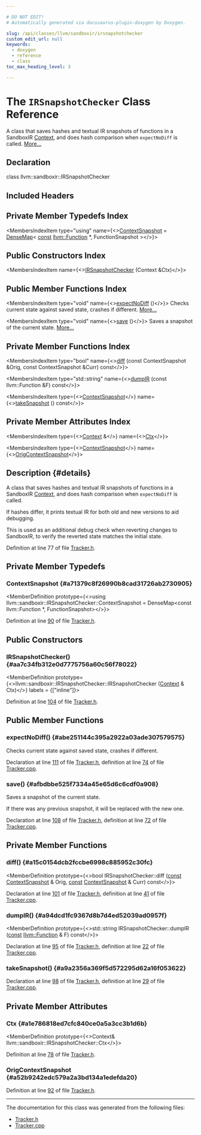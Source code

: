 ```yaml
---

# DO NOT EDIT!
# Automatically generated via docusaurus-plugin-doxygen by Doxygen.

slug: /api/classes/llvm/sandboxir/irsnapshotchecker
custom_edit_url: null
keywords:
  - doxygen
  - reference
  - class
toc_max_heading_level: 3

---
```





# The `IRSnapshotChecker` Class Reference

<DoxygenPage pluginConfig={pluginConfig}>

A class that saves hashes and textual IR snapshots of functions in a SandboxIR <a href="/docs/api/classes/llvm/sandboxir/context">Context</a>, and does hash comparison when <code>expectNoDiff</code> is called. <a href="#details">More...</a>

## Declaration

<CodeBlock>class llvm::sandboxir::IRSnapshotChecker</CodeBlock>

## Included Headers

<IncludesList>
<IncludesListItem
  filePath="llvm/SandboxIR/Tracker.h"
  permalink="/docs/api/files/include/include/llvm/include/llvm/sandboxir/tracker-h"
  isLocal="true" />
</IncludesList>

## Private Member Typedefs Index

<MembersIndex>

<MembersIndexItem
  type="using"
  name={<><a href="#a71379c8f26990b8cad31726ab2730905">ContextSnapshot</a> = <a href="/docs/api/classes/llvm/densemap">DenseMap</a>&lt; <a href="/docs/api/files/lib/lib/target/lib/target/aarch64/aarch64promoteconstant-cpp/#a90f8350fecae261c25be85d38b451bff">const</a> <a href="/docs/api/classes/llvm/function">llvm::Function</a> &#42;, FunctionSnapshot &gt;</>}>
</MembersIndexItem>

</MembersIndex>

## Public Constructors Index

<MembersIndex>

<MembersIndexItem
  name={<><a href="#aa7c34fb312e0d7775756a60c56f78022">IRSnapshotChecker</a> (Context &amp;Ctx)</>}>
</MembersIndexItem>

</MembersIndex>

## Public Member Functions Index

<MembersIndex>

<MembersIndexItem
  type="void"
  name={<><a href="#abe251144c395a2922a03ade307579575">expectNoDiff</a> ()</>}>
Checks current state against saved state, crashes if different. <a href="#abe251144c395a2922a03ade307579575">More...</a>
</MembersIndexItem>

<MembersIndexItem
  type="void"
  name={<><a href="#afbdbbe525f7334a45e65d6c6cdf0a908">save</a> ()</>}>
Saves a snapshot of the current state. <a href="#afbdbbe525f7334a45e65d6c6cdf0a908">More...</a>
</MembersIndexItem>

</MembersIndex>

## Private Member Functions Index

<MembersIndex>

<MembersIndexItem
  type="bool"
  name={<><a href="#a15c0154dcb2fccbe6998c885952c30fc">diff</a> (const ContextSnapshot &amp;Orig, const ContextSnapshot &amp;Curr) const</>}>
</MembersIndexItem>

<MembersIndexItem
  type="std::string"
  name={<><a href="#a94dcd1fc9367d8b7d4ed52039ad0957f">dumpIR</a> (const llvm::Function &amp;F) const</>}>
</MembersIndexItem>

<MembersIndexItem
  type={<><a href="/docs/api/classes/llvm/densemap">ContextSnapshot</a></>}
  name={<><a href="#a9a2356a369f5d572295d62a16f053622">takeSnapshot</a> () const</>}>
</MembersIndexItem>

</MembersIndex>

## Private Member Attributes Index

<MembersIndex>

<MembersIndexItem
  type={<><a href="/docs/api/classes/llvm/sandboxir/context">Context</a> &amp;</>}
  name={<><a href="#a1e786818ed7cfc840ce0a5a3cc3b1d6b">Ctx</a></>}>
</MembersIndexItem>

<MembersIndexItem
  type={<><a href="/docs/api/classes/llvm/densemap">ContextSnapshot</a></>}
  name={<><a href="#a52b9242edc579a2a3bd134a1edefda20">OrigContextSnapshot</a></>}>
</MembersIndexItem>

</MembersIndex>

## Description {#details}

A class that saves hashes and textual IR snapshots of functions in a SandboxIR <a href="/docs/api/classes/llvm/sandboxir/context">Context</a>, and does hash comparison when <code>expectNoDiff</code> is called.

If hashes differ, it prints textual IR for both old and new versions to aid debugging.

This is used as an additional debug check when reverting changes to SandboxIR, to verify the reverted state matches the initial state.

Definition at line 77 of file <a href="/docs/api/files/include/include/llvm/include/llvm/sandboxir/tracker-h">Tracker.h</a>.

<SectionDefinition>

## Private Member Typedefs

### ContextSnapshot {#a71379c8f26990b8cad31726ab2730905}

<MemberDefinition
  prototype={<>using llvm::sandboxir::IRSnapshotChecker::ContextSnapshot =  DenseMap&lt;const llvm::Function &#42;, FunctionSnapshot&gt;</>}>

Definition at line <a href="/docs/api/files/include/include/llvm/include/llvm/sandboxir/tracker-h/#l00090">90</a> of file <a href="/docs/api/files/include/include/llvm/include/llvm/sandboxir/tracker-h">Tracker.h</a>.
</MemberDefinition>

</SectionDefinition>

<SectionDefinition>

## Public Constructors

### IRSnapshotChecker() {#aa7c34fb312e0d7775756a60c56f78022}

<MemberDefinition
  prototype={<>llvm::sandboxir::IRSnapshotChecker::IRSnapshotChecker (<a href="/docs/api/classes/llvm/sandboxir/context">Context</a> &amp; Ctx)</>}
  labels = {["inline"]}>

Definition at line <a href="/docs/api/files/include/include/llvm/include/llvm/sandboxir/tracker-h/#l00104">104</a> of file <a href="/docs/api/files/include/include/llvm/include/llvm/sandboxir/tracker-h">Tracker.h</a>.
</MemberDefinition>

</SectionDefinition>

<SectionDefinition>

## Public Member Functions

### expectNoDiff() {#abe251144c395a2922a03ade307579575}

<MemberDefinition
  prototype="void IRSnapshotChecker::expectNoDiff ()">
Checks current state against saved state, crashes if different.

Declaration at line <a href="/docs/api/files/include/include/llvm/include/llvm/sandboxir/tracker-h/#l00111">111</a> of file <a href="/docs/api/files/include/include/llvm/include/llvm/sandboxir/tracker-h">Tracker.h</a>, definition at line <a href="/docs/api/files/lib/lib/sandboxir/tracker-cpp/#l00074">74</a> of file <a href="/docs/api/files/lib/lib/sandboxir/tracker-cpp">Tracker.cpp</a>.
</MemberDefinition>

### save() {#afbdbbe525f7334a45e65d6c6cdf0a908}

<MemberDefinition
  prototype="void IRSnapshotChecker::save ()">
Saves a snapshot of the current state.

If there was any previous snapshot, it will be replaced with the new one.

Declaration at line <a href="/docs/api/files/include/include/llvm/include/llvm/sandboxir/tracker-h/#l00108">108</a> of file <a href="/docs/api/files/include/include/llvm/include/llvm/sandboxir/tracker-h">Tracker.h</a>, definition at line <a href="/docs/api/files/lib/lib/sandboxir/tracker-cpp/#l00072">72</a> of file <a href="/docs/api/files/lib/lib/sandboxir/tracker-cpp">Tracker.cpp</a>.
</MemberDefinition>

</SectionDefinition>

<SectionDefinition>

## Private Member Functions

### diff() {#a15c0154dcb2fccbe6998c885952c30fc}

<MemberDefinition
  prototype={<>bool IRSnapshotChecker::diff (<a href="/docs/api/files/lib/lib/target/lib/target/aarch64/aarch64promoteconstant-cpp/#a90f8350fecae261c25be85d38b451bff">const</a> <a href="/docs/api/classes/llvm/densemap">ContextSnapshot</a> &amp; Orig, <a href="/docs/api/files/lib/lib/target/lib/target/aarch64/aarch64promoteconstant-cpp/#a90f8350fecae261c25be85d38b451bff">const</a> <a href="/docs/api/classes/llvm/densemap">ContextSnapshot</a> &amp; Curr) const</>}>

Declaration at line <a href="/docs/api/files/include/include/llvm/include/llvm/sandboxir/tracker-h/#l00101">101</a> of file <a href="/docs/api/files/include/include/llvm/include/llvm/sandboxir/tracker-h">Tracker.h</a>, definition at line <a href="/docs/api/files/lib/lib/sandboxir/tracker-cpp/#l00041">41</a> of file <a href="/docs/api/files/lib/lib/sandboxir/tracker-cpp">Tracker.cpp</a>.
</MemberDefinition>

### dumpIR() {#a94dcd1fc9367d8b7d4ed52039ad0957f}

<MemberDefinition
  prototype={<>std::string IRSnapshotChecker::dumpIR (<a href="/docs/api/files/lib/lib/target/lib/target/aarch64/aarch64promoteconstant-cpp/#a90f8350fecae261c25be85d38b451bff">const</a> <a href="/docs/api/classes/llvm/function">llvm::Function</a> &amp; F) const</>}>

Declaration at line <a href="/docs/api/files/include/include/llvm/include/llvm/sandboxir/tracker-h/#l00095">95</a> of file <a href="/docs/api/files/include/include/llvm/include/llvm/sandboxir/tracker-h">Tracker.h</a>, definition at line <a href="/docs/api/files/lib/lib/sandboxir/tracker-cpp/#l00022">22</a> of file <a href="/docs/api/files/lib/lib/sandboxir/tracker-cpp">Tracker.cpp</a>.
</MemberDefinition>

### takeSnapshot() {#a9a2356a369f5d572295d62a16f053622}

<MemberDefinition
  prototype="IRSnapshotChecker::ContextSnapshot IRSnapshotChecker::takeSnapshot () const">

Declaration at line <a href="/docs/api/files/include/include/llvm/include/llvm/sandboxir/tracker-h/#l00098">98</a> of file <a href="/docs/api/files/include/include/llvm/include/llvm/sandboxir/tracker-h">Tracker.h</a>, definition at line <a href="/docs/api/files/lib/lib/sandboxir/tracker-cpp/#l00029">29</a> of file <a href="/docs/api/files/lib/lib/sandboxir/tracker-cpp">Tracker.cpp</a>.
</MemberDefinition>

</SectionDefinition>

<SectionDefinition>

## Private Member Attributes

### Ctx {#a1e786818ed7cfc840ce0a5a3cc3b1d6b}

<MemberDefinition
  prototype={<>Context&amp; llvm::sandboxir::IRSnapshotChecker::Ctx</>}>

Definition at line <a href="/docs/api/files/include/include/llvm/include/llvm/sandboxir/tracker-h/#l00078">78</a> of file <a href="/docs/api/files/include/include/llvm/include/llvm/sandboxir/tracker-h">Tracker.h</a>.
</MemberDefinition>

### OrigContextSnapshot {#a52b9242edc579a2a3bd134a1edefda20}

<MemberDefinition
  prototype="ContextSnapshot llvm::sandboxir::IRSnapshotChecker::OrigContextSnapshot">

Definition at line <a href="/docs/api/files/include/include/llvm/include/llvm/sandboxir/tracker-h/#l00092">92</a> of file <a href="/docs/api/files/include/include/llvm/include/llvm/sandboxir/tracker-h">Tracker.h</a>.
</MemberDefinition>

</SectionDefinition>

<hr/>

The documentation for this class was generated from the following files:

<ul>
<li><a href="/docs/api/files/include/include/llvm/include/llvm/sandboxir/tracker-h">Tracker.h</a></li>
<li><a href="/docs/api/files/lib/lib/sandboxir/tracker-cpp">Tracker.cpp</a></li>
</ul>

</DoxygenPage>
